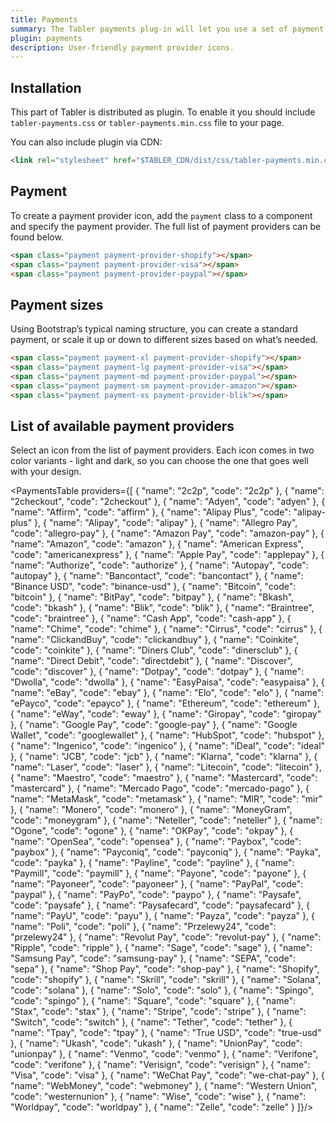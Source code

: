 ```yaml
---
title: Payments
summary: The Tabler payments plug-in will let you use a set of payment provider icons to facilitate the payment process and make it more-user friendly.
plugin: payments
description: User-friendly payment provider icons.
---
```


## Installation

This part of Tabler is distributed as plugin. To enable it you should include `tabler-payments.css` or `tabler-payments.min.css` file to your page.

You can also include plugin via CDN:

```html
<link rel="stylesheet" href="$TABLER_CDN/dist/css/tabler-payments.min.css">
```

## Payment

To create a payment provider icon, add the `payment` class to a component and specify the payment provider. The full list of payment providers can be found below.

```html example plugins="payments" separated centered
<span class="payment payment-provider-shopify"></span>
<span class="payment payment-provider-visa"></span>
<span class="payment payment-provider-paypal"></span>
```

## Payment sizes

Using Bootstrap’s typical naming structure, you can create a standard payment, or scale it up or down to different sizes based on what’s needed.

```html example plugins="payments" separated centered
<span class="payment payment-xl payment-provider-shopify"></span>
<span class="payment payment-lg payment-provider-visa"></span>
<span class="payment payment-md payment-provider-paypal"></span>
<span class="payment payment-sm payment-provider-amazon"></span>
<span class="payment payment-xs payment-provider-blik"></span>
```

## List of available payment providers

Select an icon from the list of payment providers. Each icon comes in two color variants - light and dark, so you can choose the one that goes well with your design.

<PaymentsTable providers={[
	{ "name": "2c2p", "code": "2c2p" },
  { "name": "2checkout", "code": "2checkout" },
  { "name": "Adyen", "code": "adyen" },
  { "name": "Affirm", "code": "affirm" },
  { "name": "Alipay Plus", "code": "alipay-plus" },
  { "name": "Alipay", "code": "alipay" },
  { "name": "Allegro Pay", "code": "allegro-pay" },
  { "name": "Amazon Pay", "code": "amazon-pay" },
  { "name": "Amazon", "code": "amazon" },
  { "name": "American Express", "code": "americanexpress" },
  { "name": "Apple Pay", "code": "applepay" },
  { "name": "Authorize", "code": "authorize" },
  { "name": "Autopay", "code": "autopay" },
  { "name": "Bancontact", "code": "bancontact" },
  { "name": "Binance USD", "code": "binance-usd" },
  { "name": "Bitcoin", "code": "bitcoin" },
  { "name": "BitPay", "code": "bitpay" },
  { "name": "Bkash", "code": "bkash" },
  { "name": "Blik", "code": "blik" },
  { "name": "Braintree", "code": "braintree" },
  { "name": "Cash App", "code": "cash-app" },
  { "name": "Chime", "code": "chime" },
  { "name": "Cirrus", "code": "cirrus" },
  { "name": "ClickandBuy", "code": "clickandbuy" },
  { "name": "Coinkite", "code": "coinkite" },
  { "name": "Diners Club", "code": "dinersclub" },
  { "name": "Direct Debit", "code": "directdebit" },
  { "name": "Discover", "code": "discover" },
  { "name": "Dotpay", "code": "dotpay" },
  { "name": "Dwolla", "code": "dwolla" },
  { "name": "EasyPaisa", "code": "easypaisa" },
  { "name": "eBay", "code": "ebay" },
  { "name": "Elo", "code": "elo" },
  { "name": "ePayco", "code": "epayco" },
  { "name": "Ethereum", "code": "ethereum" },
  { "name": "eWay", "code": "eway" },
  { "name": "Giropay", "code": "giropay" },
  { "name": "Google Pay", "code": "google-pay" },
  { "name": "Google Wallet", "code": "googlewallet" },
  { "name": "HubSpot", "code": "hubspot" },
  { "name": "Ingenico", "code": "ingenico" },
  { "name": "iDeal", "code": "ideal" },
  { "name": "JCB", "code": "jcb" },
  { "name": "Klarna", "code": "klarna" },
  { "name": "Laser", "code": "laser" },
  { "name": "Litecoin", "code": "litecoin" },
  { "name": "Maestro", "code": "maestro" },
  { "name": "Mastercard", "code": "mastercard" },
  { "name": "Mercado Pago", "code": "mercado-pago" },
  { "name": "MetaMask", "code": "metamask" },
  { "name": "MIR", "code": "mir" },
  { "name": "Monero", "code": "monero" },
  { "name": "MoneyGram", "code": "moneygram" },
  { "name": "Neteller", "code": "neteller" },
  { "name": "Ogone", "code": "ogone" },
  { "name": "OKPay", "code": "okpay" },
  { "name": "OpenSea", "code": "opensea" },
  { "name": "Paybox", "code": "paybox" },
  { "name": "Payconiq", "code": "payconiq" },
  { "name": "Payka", "code": "payka" },
  { "name": "Payline", "code": "payline" },
  { "name": "Paymill", "code": "paymill" },
  { "name": "Payone", "code": "payone" },
  { "name": "Payoneer", "code": "payoneer" },
  { "name": "PayPal", "code": "paypal" },
  { "name": "PayPo", "code": "paypo" },
  { "name": "Paysafe", "code": "paysafe" },
  { "name": "Paysafecard", "code": "paysafecard" },
  { "name": "PayU", "code": "payu" },
  { "name": "Payza", "code": "payza" },
  { "name": "Poli", "code": "poli" },
  { "name": "Przelewy24", "code": "przelewy24" },
  { "name": "Revolut Pay", "code": "revolut-pay" },
  { "name": "Ripple", "code": "ripple" },
  { "name": "Sage", "code": "sage" },
  { "name": "Samsung Pay", "code": "samsung-pay" },
  { "name": "SEPA", "code": "sepa" },
  { "name": "Shop Pay", "code": "shop-pay" },
  { "name": "Shopify", "code": "shopify" },
  { "name": "Skrill", "code": "skrill" },
  { "name": "Solana", "code": "solana" },
  { "name": "Solo", "code": "solo" },
  { "name": "Spingo", "code": "spingo" },
  { "name": "Square", "code": "square" },
  { "name": "Stax", "code": "stax" },
  { "name": "Stripe", "code": "stripe" },
  { "name": "Switch", "code": "switch" },
  { "name": "Tether", "code": "tether" },
  { "name": "Tpay", "code": "tpay" },
  { "name": "True USD", "code": "true-usd" },
  { "name": "Ukash", "code": "ukash" },
  { "name": "UnionPay", "code": "unionpay" },
  { "name": "Venmo", "code": "venmo" },
  { "name": "Verifone", "code": "verifone" },
  { "name": "Verisign", "code": "verisign" },
  { "name": "Visa", "code": "visa" },
  { "name": "WeChat Pay", "code": "we-chat-pay" },
  { "name": "WebMoney", "code": "webmoney" },
  { "name": "Western Union", "code": "westernunion" },
  { "name": "Wise", "code": "wise" },
  { "name": "Worldpay", "code": "worldpay" },
  { "name": "Zelle", "code": "zelle" }
]}/>
